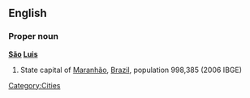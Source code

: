 ==English==

===Proper noun===
'''[[São]] [[Luis]]'''

# State capital of [[Maranhão]], [[Brazil]], population 998,385 (2006 IBGE)

[[Category:Cities]]